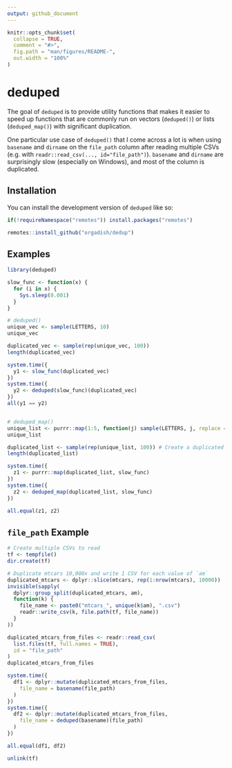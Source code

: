 ```yaml
---
output: github_document
---
```


<!-- README.md is generated from README.Rmd. Please edit that file -->

```r
knitr::opts_chunk$set(
  collapse = TRUE,
  comment = "#>",
  fig.path = "man/figures/README-",
  out.width = "100%"
)
```

# deduped

<!-- badges: start -->
<!-- badges: end -->

The goal of `deduped` is to provide utility functions that makes it easier to speed up functions that are commonly run on vectors (`deduped()`) or lists (`deduped_map()`) with significant duplication.

One particular use case of `deduped()` that I come across a lot is when using `basename` and `dirname` on the `file_path` column after reading multiple CSVs (e.g. with `readr::read_csv(..., id="file_path")`). `basename` and `dirname` are surprisingly slow (especially on Windows), and most of the column is duplicated.

## Installation

You can install the development version of `deduped` like so:

``` r
if(!requireNamespace("remotes")) install.packages("remotes")

remotes::install_github("orgadish/dedup")
```

## Examples

```r
library(deduped)

slow_func <- function(x) {
  for (i in x) {
    Sys.sleep(0.001)
  }
}

# deduped()
unique_vec <- sample(LETTERS, 10)
unique_vec

duplicated_vec <- sample(rep(unique_vec, 100))
length(duplicated_vec)

system.time({
  y1 <- slow_func(duplicated_vec)
})
system.time({
  y2 <- deduped(slow_func)(duplicated_vec)
})
all(y1 == y2)


# deduped_map()
unique_list <- purrr::map(1:5, function(j) sample(LETTERS, j, replace = TRUE))
unique_list

duplicated_list <- sample(rep(unique_list, 100)) # Create a duplicated list
length(duplicated_list)

system.time({
  z1 <- purrr::map(duplicated_list, slow_func)
})
system.time({
  z2 <- deduped_map(duplicated_list, slow_func)
})

all.equal(z1, z2)
```

## `file_path` Example

```r
# Create multiple CSVs to read
tf <- tempfile()
dir.create(tf)

# Duplicate mtcars 10,000x and write 1 CSV for each value of `am`
duplicated_mtcars <- dplyr::slice(mtcars, rep(1:nrow(mtcars), 10000))
invisible(sapply(
  dplyr::group_split(duplicated_mtcars, am),
  function(k) {
    file_name <- paste0("mtcars_", unique(k$am), ".csv")
    readr::write_csv(k, file.path(tf, file_name))
  }
))

duplicated_mtcars_from_files <- readr::read_csv(
  list.files(tf, full.names = TRUE),
  id = "file_path"
)
duplicated_mtcars_from_files

system.time({
  df1 <- dplyr::mutate(duplicated_mtcars_from_files,
    file_name = basename(file_path)
  )
})
system.time({
  df2 <- dplyr::mutate(duplicated_mtcars_from_files,
    file_name = deduped(basename)(file_path)
  )
})

all.equal(df1, df2)

unlink(tf)
```
